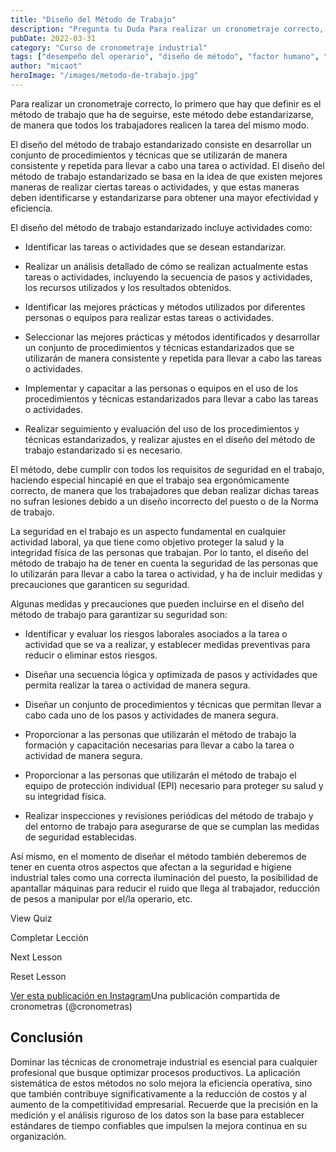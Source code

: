 ```yaml
---
title: "Diseño del Método de Trabajo"
description: "Pregunta tu Duda Para realizar un cronometraje correcto, lo primero que hay que definir es el método de trabajo que ha de seguirse, este método debe estandarizarse , de manera que todos los trabajador..."
pubDate: 2022-03-31
category: "Curso de cronometraje industrial"
tags: ["desempeño del operario", "diseño de método", "factor humano", "método de trabajo"]
author: "micaot"
heroImage: "/images/metodo-de-trabajo.jpg"
---
```


Para realizar un cronometraje correcto, lo primero que hay que definir es el método de trabajo que ha de seguirse, este método debe estandarizarse, de manera que todos los trabajadores realicen la tarea del mismo modo.

El diseño del método de trabajo estandarizado consiste en desarrollar un conjunto de procedimientos y técnicas que se utilizarán de manera consistente y repetida para llevar a cabo una tarea o actividad. El diseño del método de trabajo estandarizado se basa en la idea de que existen mejores maneras de realizar ciertas tareas o actividades, y que estas maneras deben identificarse y estandarizarse para obtener una mayor efectividad y eficiencia.

El diseño del método de trabajo estandarizado incluye actividades como:

- Identificar las tareas o actividades que se desean estandarizar.

- Realizar un análisis detallado de cómo se realizan actualmente estas tareas o actividades, incluyendo la secuencia de pasos y actividades, los recursos utilizados y los resultados obtenidos.

- Identificar las mejores prácticas y métodos utilizados por diferentes personas o equipos para realizar estas tareas o actividades.

- Seleccionar las mejores prácticas y métodos identificados y desarrollar un conjunto de procedimientos y técnicas estandarizados que se utilizarán de manera consistente y repetida para llevar a cabo las tareas o actividades.

- Implementar y capacitar a las personas o equipos en el uso de los procedimientos y técnicas estandarizados para llevar a cabo las tareas o actividades.

- Realizar seguimiento y evaluación del uso de los procedimientos y técnicas estandarizados, y realizar ajustes en el diseño del método de trabajo estandarizado si es necesario.

El método, debe cumplir con todos los requisitos de seguridad en el trabajo, haciendo especial hincapié en que el trabajo sea ergonómicamente correcto, de manera que los trabajadores que deban realizar dichas tareas no sufran lesiones debido a un diseño incorrecto del puesto o de la Norma de trabajo.

La seguridad en el trabajo es un aspecto fundamental en cualquier actividad laboral, ya que tiene como objetivo proteger la salud y la integridad física de las personas que trabajan. Por lo tanto, el diseño del método de trabajo ha de tener en cuenta la seguridad de las personas que lo utilizarán para llevar a cabo la tarea o actividad, y ha de incluir medidas y precauciones que garanticen su seguridad.

Algunas medidas y precauciones que pueden incluirse en el diseño del método de trabajo para garantizar su seguridad son:

- Identificar y evaluar los riesgos laborales asociados a la tarea o actividad que se va a realizar, y establecer medidas preventivas para reducir o eliminar estos riesgos.

- Diseñar una secuencia lógica y optimizada de pasos y actividades que permita realizar la tarea o actividad de manera segura.

- Diseñar un conjunto de procedimientos y técnicas que permitan llevar a cabo cada uno de los pasos y actividades de manera segura.

- Proporcionar a las personas que utilizarán el método de trabajo la formación y capacitación necesarias para llevar a cabo la tarea o actividad de manera segura.

- Proporcionar a las personas que utilizarán el método de trabajo el equipo de protección individual (EPI) necesario para proteger su salud y su integridad física.

- Realizar inspecciones y revisiones periódicas del método de trabajo y del entorno de trabajo para asegurarse de que se cumplan las medidas de seguridad establecidas.

Así mismo, en el momento de diseñar el método también deberemos de tener en cuenta otros aspectos que afectan a la seguridad e higiene industrial tales como una correcta iluminación del puesto, la posibilidad de apantallar máquinas para reducir el ruido que llega al trabajador, reducción de pesos a manipular por el/la operario, etc.

View Quiz

Completar Lección

Next Lesson

Reset Lesson

 [Ver esta publicación en Instagram](https://www.instagram.com/tv/Cbwxx-9NF2G/?utm_source=ig_embed&utm_campaign=loading)Una publicación compartida de cronometras (@cronometras)

 



## Conclusión

Dominar las técnicas de cronometraje industrial es esencial para cualquier profesional que busque optimizar procesos productivos. La aplicación sistemática de estos métodos no solo mejora la eficiencia operativa, sino que también contribuye significativamente a la reducción de costos y al aumento de la competitividad empresarial. Recuerde que la precisión en la medición y el análisis riguroso de los datos son la base para establecer estándares de tiempo confiables que impulsen la mejora continua en su organización.